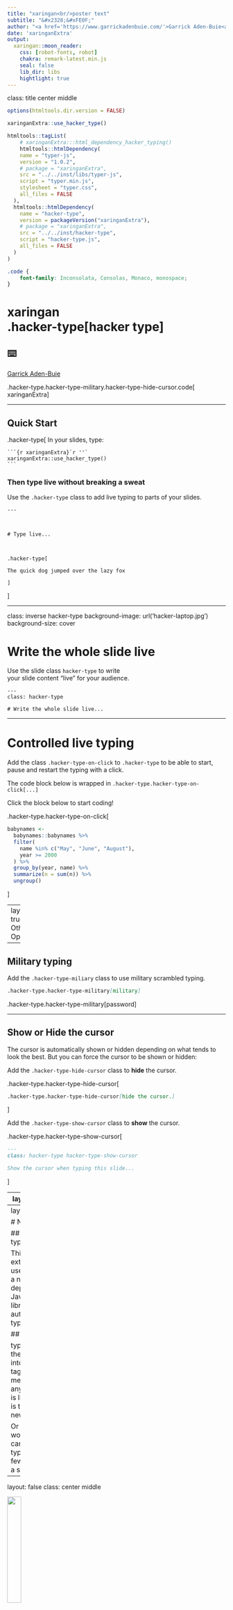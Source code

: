```yaml
---
title: "xaringan<br/>poster text"
subtitle: "&#x2328;&#xFE0F;"
author: "<a href='https://www.garrickadenbuie.com/'>Garrick Aden-Buie<a>"
date: 'xaringanExtra'
output:
  xaringan::moon_reader:
    css: [robot-fonts, robot]
    chakra: remark-latest.min.js
    seal: false
    lib_dir: libs
    hightlight: true
---
```


class: title center middle

```r
options(htmltools.dir.version = FALSE)
```

```r
xaringanExtra::use_hacker_type()
```

```r
htmltools::tagList(
	# xaringanExtra:::html_dependency_hacker_typing()
	htmltools::htmlDependency(
    name = "typer-js",
    version = "1.0.2",
    # package = "xaringanExtra",
    src = "../../inst/libs/typer-js",
    script = "typer.min.js",
    stylesheet = "typer.css",
    all_files = FALSE
  ),
  htmltools::htmlDependency(
    name = "hacker-type",
    version = packageVersion("xaringanExtra"),
    # package = "xaringanExtra",
    src = "../../inst/hacker-type",
    script = "hacker-type.js",
    all_files = FALSE
  )
)
```

```css
.code {
	font-family: Inconsolata, Consolas, Monaco, monospace;
}
```

# xaringan<br>.hacker-type[hacker type]

## &#x2328;&#xFE0F;

[Garrick Aden-Buie](https://www.garrickadenbuie.com)

.hacker-type.hacker-type-military.hacker-type-hide-cursor.code[
xaringanExtra
]

---

## Quick Start

.hacker-type[
In your slides, type:

````
```{r xaringanExtra}`r ''`
xaringanExtra::use_hacker_type()
```
````

### Then type live without breaking a sweat

Use the `.hacker-type` class to add live typing to parts of your slides.

<pre><code>---<br>
<br>
# Type live...<br>
<br>
.hacker-type&zwj;[<br>
The quick dog jumped over the lazy fox<br>
]</code></pre>
]

---

class: inverse hacker-type
background-image: url('hacker-laptop.jpg')
background-size: cover

<!-- background image source: https://unsplash.com/photos/FXFz-sW0uwo -->

# Write the whole slide live

Use the slide class `hacker-type` to write  
your slide content "live" for your audience.

```
---
class: hacker-type

# Write the whole slide live...
```


---

# Controlled live typing

Add the class `.hacker-type-on-click`
to `.hacker-type`
to be able to start, pause and restart the typing
with a click.

The code block below is wrapped in `.hacker-type.hacker-type-on-click[...]`

Click the block below to start coding!

.hacker-type.hacker-type-on-click[
```r
babynames <-
  babynames::babynames %>%
  filter(
  	name %in% c("May", "June", "August"),
  	year >= 2000
  ) %>%
  group_by(year, name) %>%
  summarize(n = sum(n)) %>%
  ungroup()
```
]

---
layout: true
# Other Options

---

## Military typing

Add the `.hacker-type-miliary` class to use military scrambled typing.

```md
.hacker-type.hacker-type-military[military]
```

.hacker-type.hacker-type-military[password]

---

## Show or Hide the cursor

The cursor is automatically shown or hidden 
depending on what tends to look the best.
But you can force the cursor to be shown or hidden:

Add the `.hacker-type-hide-cursor` class to **hide** the cursor.

.hacker-type.hacker-type-hide-cursor[
```md
.hacker-type.hacker-type-hide-cursor[hide the cursor.]
```
]

Add the `.hacker-type-show-cursor` class to **show** the cursor.

.hacker-type.hacker-type-show-cursor[
```md
---
class: hacker-type hacker-type-show-cursor

Show the cursor when typing this slide...
```
]




---
layout: false

# Speed

## Fast

.hacker-type.hacker-type-fast[Add `.hacker-type-fast[]` for fast typing]

## Normal

.hacker-type.hacker-type-normal[Add `.hacker-type-normal[]` for normal typing (or don't add anything)]

## Slow

.hacker-type.hacker-type-slow[Add `.hacker-type-slow[]`  for slower typing]

---
layout: false

# Notes

## .hacker-type[typer.js]

This extension uses [typer.js](https://github.com/qodesmith/typer),
a nice, low-dependency JavaScript library for automatic typing.

## Details

typer.js does the typing into a `<div>` tag, 
which means that anything that is live typed
is typed on a new line.

Or in other words, 
you can't live type just a few words in a sentence.

---
layout: false
class: center middle

<img src="https://github.githubassets.com/images/modules/logos_page/GitHub-Mark.png" width="25%" />

### <span class="hacker-type" style="color:#0051BA;">[gadenbuie/xaringanExtra](https://github.com/gadenbuie/xaringanExtra)</span>

```js
class HackerTyper {
  constructor() {
    this.typers = this.findHackerTypers(document.querySelector('.remark-slides-area'))
		this.typers.forEach(el => this.prepareHacker(el))
		this.hasSlideListener = false
		this.runCurrentSlideTypers()
  }
  
  randId() {
		return Date.now().toString(36) + Math.random().toString(36).substr(2, 9);
	}
	
	findHackerTypers(scope = document) {
	  const containers = scope.querySelectorAll('.hacker-type')
	  if (!containers) return null;
	  return containers.map(container => {
	    let id = this.randId()
	    let text,selector = null
	    container.id = id
	    let cursor = container.tagName === 'SPAN' &&
	      !container.matches('.hacker-type-no-cursor')
	    let military = container.matches('.hacker-type-military')
	    if (
	      container.firstChild.tagName === "PRE" &&
	      container.firstChild.firstChild.tagName === "CODE"
	    ) {
	      let codeNode = container.querySelector('code')
	      text = codeNode.innerHTML
	        .toString()
	        .replace(/<div/g, '<span')
	        .replace(/<\/div>/g, '</span><br>')
	      container.querySelector('code').innerHTML = ' '
	      selector = 'pre > code'
	      cursor = true
	    } else if (container.matches('.remark-slide-content')) {
	      // if the slide is .hacker-type then move the 
	      // .hacker-type div inside the slide
	      let newDiv = document.createElement('div')
	      newDiv.classList.add('hacker-type')
	      newDiv.classList.add('hacker-type-on-show')
	      newDiv.id = container.id
	      let slideNumber = container.querySelector('.remark-slide-number')
	      newDiv.appendChild(slideNumber)
	      text = container.innerHTML
	      container.id = null
	      container.innerHTML = ''
	      container.appendChild(newDiv)
	      container.appendChild(slideNumber)
	      container.classList.remove('hacker-type')
	      container = newDiv
	    } else {
	      text = container.innerHTML
	      container.innerHTML = ' '
	    }
	    return {
	      container, 
	      id, 
	      text: text.trim() + ' ', 
	      event: this.hackerEvent(container), 
	      selector,
	      cursor,
	      military
	    }
	  })
	}
	
	hackerEvent(el) {
	  if (el.matches('[class^="remark-slide"]')) {
	    return 'slide'
	  }
	  if (el.classList.contains('hacker-type-on-click')) {
	    return 'click'
	  }
	  if (el.classList.contains('hacker-type-on-show')) {
	    return 'slide'
	  }
	  return 'slide'
	}
	
	prepareHacker({container, id, text, event = 'slide', ...ht}) {
	  if (event === 'click') {
	    container.addEventListener('click', (event) => {
	      if (event.altKey) {
	        this.finishTyper(event)
	      } else {
	    		this.handleHackerClick(event)
	      }
	    })
	  } else if (event === 'slide' && !this.hasSlideListener) {
	    this.hasSlideListener = true
      slideshow.on('afterShowSlide', () => {
        this.runCurrentSlideTypers()
      })
	  }
	  container.addEventListener('typer-done', this.finishTyper)
	}
	
	runCurrentSlideTypers = () => {
	  let hts = document.querySelectorAll('.remark-visible .remark-slide-content .hacker-type:not(.hacker-type-on-click)')
    if (!(hts || hts.length)) return
    hts.forEach(target => this.handleHackerClick()({target}))
	}
	
	handleHackerClick() {
	 return function(event) {
		  let elClicked = event.target.closest('.hacker-type')
		  const htIdx = this.typers.findIndex(o => o.id === elClicked.id)
		  let ht = this.typers[htIdx]
		  let container = ht.container
		  if (ht.selector) {
		    container = ht.container.querySelector(ht.selector)
		  }
		  if (
		    typeof elClicked.dataset.hackerState === 'undefined' ||
		    elClicked.dataset.hackerState === 'done'
		  ) {
		    elClicked.dataset.hackerState = 'typing'
		    if (ht.typer) {
		      ht.typer.kill()
		      ht.typer = null
		    }
		    ht.typer = typer(container)
		      .empty()
		      .cursor(ht.cursor)
		      .line(ht.text, {html: true, min: 15, max: 125, military: ht.military ? 50 : false})
		      .emit('typer-done', container)
		  } else if (elClicked.dataset.hackerState === 'typing') {
		    ht.typer.halt()
		    elClicked.dataset.hackerState = 'halted'
		  } else if (elClicked.dataset.hackerState === 'halted') {
		    ht.typer.resume()
		    elClicked.dataset.hackerState = 'typing'
		  }
		}
	}
	
	finishTyper() return function(event) => {
	  let elDone = event.target.closest('.hacker-type')
	  const htIdx = this.typers.findIndex(o => o.id === elDone.id)
	  let ht = this.typers[htIdx]
	  if (ht.typer === null) return
	  let container = ht.container
	  // console.log(ht.id + ' stopped')
	  // ht.typer.kill()
	  // ht.typer = null
	  elDone.dataset.hackerState = 'done'
	}
 
}

let ht = new HackerTyper()

// let container = document.querySelector('.remark-visible .hacker-type')
// let pre = container.cloneNode(true)
// pre.querySelector('code').innerHTML = ''
// container.style.display = 'none'

// container.parentNode.insertBefore(pre, container.nextSibling)

// typer(pre.querySelector('code')).cursor(false).line(container.querySelector('code').innerHTML, {html: true, min: 15, max: 150, military: 50})
```
